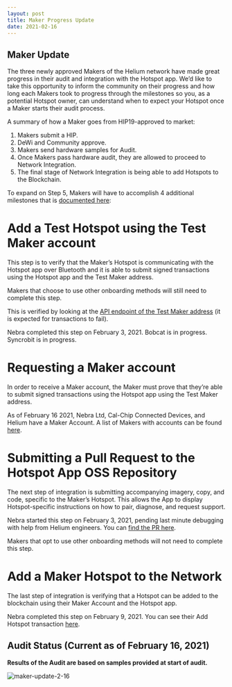 ```yaml
---
layout: post
title: Maker Progress Update
date: 2021-02-16
---
```


## Maker Update

The three newly approved Makers of the Helium network have made great progress in their audit and
integration with the Hotspot app. We’d like to take this opportunity to inform the community on
their progress and how long each Makers took to progress through the milestones so you, as a
potential Hotspot owner, can understand when to expect your Hotspot once a Maker starts their audit
process.

<!--truncate-->

A summary of how a Maker goes from HIP19-approved to market:

1. Makers submit a HIP.
2. DeWi and Community approve.
3. Makers send hardware samples for Audit.
4. Once Makers pass hardware audit, they are allowed to proceed to Network Integration.
5. The final stage of Network Integration is being able to add Hotspots to the Blockchain.

To expand on Step 5, Makers will have to accomplish 4 additional milestones that is
[documented here](https://docs.helium.com/mine-hnt/hotspot-makers):

# Add a Test Hotspot using the Test Maker account

This step is to verify that the Maker’s Hotspot is communicating with the Hotspot app over Bluetooth
and it is able to submit signed transactions using the Hotspot app and the Test Maker address.

Makers that choose to use other onboarding methods will still need to complete this step.

This is verified by looking at the
[API endpoint of the Test Maker address](https://api.helium.io/v1/accounts/138LbePH4r7hWPuTnK6HXVJ8ATM2QU71iVHzLTup1UbnPDvbxmr/pending_transactions)
(it is expected for transactions to fail).

Nebra completed this step on February 3, 2021. Bobcat is in progress. Syncrobit is in progress.

# Requesting a Maker account

In order to receive a Maker account, the Maker must prove that they’re able to submit signed
transactions using the Hotspot app using the Test Maker address.

As of February 16 2021, Nebra Ltd, Cal-Chip Connected Devices, and Helium have a Maker Account. A
list of Makers with accounts can be found [here](https://onboarding.dewi.org/api/v2/makers).

# Submitting a Pull Request to the Hotspot App OSS Repository

The next step of integration is submitting accompanying imagery, copy, and code, specific to the
Maker’s Hotspot. This allows the App to display Hotspot-specific instructions on how to pair,
diagnose, and request support.

Nebra started this step on February 3, 2021, pending last minute debugging with help from Helium
engineers. You can [find the PR here](https://github.com/helium/hotspot-app/pull/175).

Makers that opt to use other onboarding methods will not need to complete this step.

# Add a Maker Hotspot to the Network

The last step of integration is verifying that a Hotspot can be added to the blockchain using their
Maker Account and the Hotspot app.

Nebra completed this step on February 9, 2021. You can see their Add Hotspot transaction
[here](https://explorer.helium.com/txns/b66b9xz7YZoOtJM59L_xiftfbukDshU484uAp0OmLiI).

## Audit Status (Current as of February 16, 2021)

**Results of the Audit are based on samples provided at start of audit.**

![maker-update-2-16](./maker-update-2-16.png)
